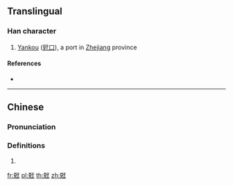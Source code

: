 {{character info/new}}
{{also|觃}}
==Translingual==

===Han character===
{{Han char|rn=147|rad=見|as=03|sn=10|four=|canj=BUND|ids=⿺見子}}

# [[Yankou]] ([[觃口]]), a port in [[Zhejiang]] province

====References====
* {{Han ref|kx=1133.050|dkj=34801|hdz=63664.130|uh=898E|ud=35214}}

----

==Chinese==
{{zh-forms|s=觃}}

===Pronunciation===
{{zh-pron
|m=yàn
|c=jim3,jin6
|h=pfs=
|md=
|mn=
|mn-t=iam3
|w=
|mc=y
|oc=y
|cat=
}}

===Definitions===
{{zh-hanzi}}

# {{zh-only used in|覎口}}

[[fr:覎]]
[[pl:覎]]
[[th:覎]]
[[zh:覎]]